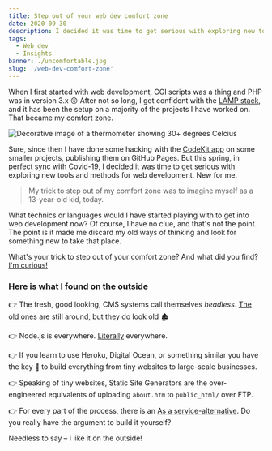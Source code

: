 ```yaml
---
title: Step out of your web dev comfort zone
date: 2020-09-30
description: I decided it was time to get serious with exploring new tools and methods for web development. My trick to step out of my comfort zone was to imagine myself as a 13-year-old kid, today.
tags:
  - Web dev
  - Insights
banner: ./uncomfortable.jpg
slug: '/web-dev-comfort-zone'
---
```


When I first started with web development, CGI scripts was a thing and PHP was in version 3.x 😲 After not so long, I got confident with the [LAMP stack](<https://en.wikipedia.org/wiki/LAMP_(software_bundle)>), and it has been the setup on a majority of the projects I have worked on. That became my comfort zone.

![Decorative image of a thermometer showing 30+ degrees Celcius](./uncomfortable.jpg)

Sure, since then I have done some hacking with the [CodeKit app](https://codekitapp.com) on some smaller projects, publishing them on GitHub Pages. But this spring, in perfect sync with Covid-19, I decided it was time to get serious with exploring new tools and methods for web development. New for me.

> My trick to step out of my comfort zone was to imagine myself as a 13-year-old kid, today.

What technics or languages would I have started playing with to get into web development now? Of course, I have no clue, and that's not the point. The point is it made me discard my old ways of thinking and look for something new to take that place.

What's your trick to step out of your comfort zone? And what did you find? [I'm curious!](https://dev.to/pontus)

### Here is what I found on the outside

👉 The fresh, good looking, CMS systems call themselves _headless_. [The old ones](https://en.wikipedia.org/wiki/List_of_content_management_systems#PHP) are still around, but they do look old 🏚

👉 Node.js is everywhere. [Literally](https://www.youtube.com/watch?v=_1kETLlGn-8) everywhere.

👉 If you learn to use Heroku, Digital Ocean, or something similar you have the key 🔑 to build everything from tiny websites to large-scale businesses.

👉 Speaking of tiny websites, Static Site Generators are the over-engineered equivalents of uploading `about.htm` to `public_html/` over FTP.

👉 For every part of the process, there is an [As a service-alternative](https://en.wikipedia.org/wiki/As_a_service). Do you really have the argument to build it yourself?

Needless to say – I like it on the outside!
